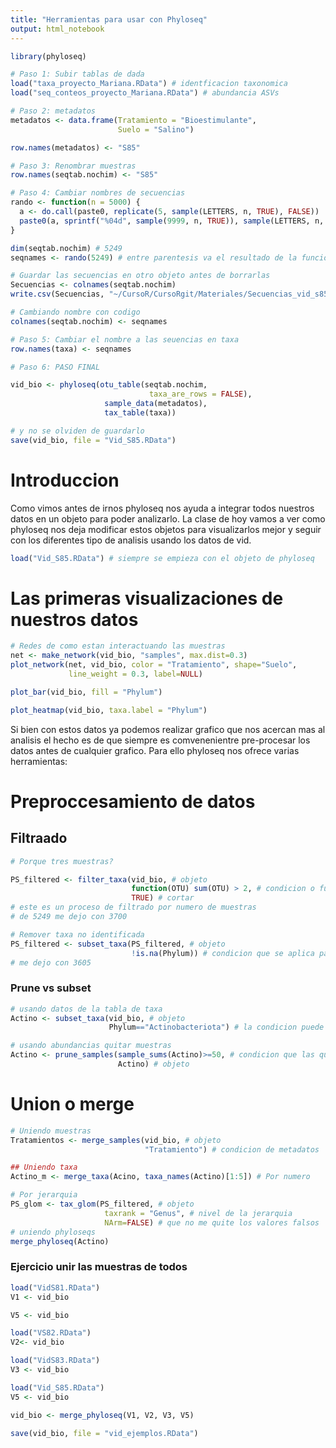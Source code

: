 ```yaml
---
title: "Herramientas para usar con Phyloseq"
output: html_notebook
---
```


```r
library(phyloseq)

# Paso 1: Subir tablas de dada
load("taxa_proyecto_Mariana.RData") # identficacion taxonomica
load("seq_conteos_proyecto_Mariana.RData") # abundancia ASVs

# Paso 2: metadatos
metadatos <- data.frame(Tratamiento = "Bioestimulante",
                        Suelo = "Salino")

row.names(metadatos) <- "S85"

# Paso 3: Renombrar muestras
row.names(seqtab.nochim) <- "S85"

# Paso 4: Cambiar nombres de secuencias
rando <- function(n = 5000) {
  a <- do.call(paste0, replicate(5, sample(LETTERS, n, TRUE), FALSE))
  paste0(a, sprintf("%04d", sample(9999, n, TRUE)), sample(LETTERS, n, TRUE))
}

dim(seqtab.nochim) # 5249
seqnames <- rando(5249) # entre parentesis va el resultado de la funcion anterior

# Guardar las secuencias en otro objeto antes de borrarlas
Secuencias <- colnames(seqtab.nochim)
write.csv(Secuencias, "~/CursoR/CursoRgit/Materiales/Secuencias_vid_s85.csv")

# Cambiando nombre con codigo
colnames(seqtab.nochim) <- seqnames

# Paso 5: Cambiar el nombre a las seuencias en taxa
row.names(taxa) <- seqnames

# Paso 6: PASO FINAL

vid_bio <- phyloseq(otu_table(seqtab.nochim,
                               taxa_are_rows = FALSE), 
                     sample_data(metadatos),
                     tax_table(taxa))

# y no se olviden de guardarlo
save(vid_bio, file = "Vid_S85.RData")

```

# Introduccion

Como vimos antes de irnos phyloseq nos ayuda a integrar todos nuestros datos en un objeto para poder analizarlo. La clase de hoy vamos a ver como phyloseq nos deja modificar estos objetos para visualizarlos mejor y seguir con los diferentes tipo de analisis usando los datos de vid.
 
```r
load("Vid_S85.RData") # siempre se empieza con el objeto de phyloseq

```

# Las primeras visualizaciones de nuestros datos

```r
# Redes de como estan interactuando las muestras
net <- make_network(vid_bio, "samples", max.dist=0.3)
plot_network(net, vid_bio, color = "Tratamiento", shape="Suelo",
             line_weight = 0.3, label=NULL)

plot_bar(vid_bio, fill = "Phylum")

plot_heatmap(vid_bio, taxa.label = "Phylum")
```

Si bien con estos datos ya podemos realizar grafico que nos acercan mas al analisis el hecho es de que siempre es comvenenientre pre-procesar los datos antes de cualquier grafico. Para ello phyloseq nos ofrece varias herramientas:

# Preproccesamiento de datos

## Filtraado

```r
# Porque tres muestras?

PS_filtered <- filter_taxa(vid_bio, # objeto 
                           function(OTU) sum(OTU) > 2, # condicion o funcion
                           TRUE) # cortar
# este es un proceso de filtrado por numero de muestras 
# de 5249 me dejo con 3700

# Remover taxa no identificada
PS_filtered <- subset_taxa(PS_filtered, # objeto 
                           !is.na(Phylum)) # condicion que se aplica para que de los que no tengan nada en phylum me los quite
# me dejo con 3605 
```

### Prune vs subset

```r
# usando datos de la tabla de taxa
Actino <- subset_taxa(vid_bio, # objeto
                      Phylum=="Actinobacteriota") # la condicion puede ser cualquier nivel de la jerarquia taxonomica

# usando abundancias quitar muestras
Actino <- prune_samples(sample_sums(Actino)>=50, # condicion que las que sean menor a 50 me las va a quitar
                        Actino) # objeto
```

# Union o merge

```r
# Uniendo muestras
Tratamientos <- merge_samples(vid_bio, # objeto
                              "Tratamiento") # condicion de metadatos

## Uniendo taxa
Actino_m <- merge_taxa(Acino, taxa_names(Actino)[1:5]) # Por numero

# Por jerarquia
PS_glom <- tax_glom(PS_filtered, # objeto
                     taxrank = "Genus", # nivel de la jerarquia
                     NArm=FALSE) # que no me quite los valores falsos
# uniendo phyloseqs
merge_phyloseq(Actino)
```

### Ejercicio unir las muestras de todos

```r
load("VidS81.RData")
V1 <- vid_bio

V5 <- vid_bio

load("VS82.RData")
V2<- vid_bio

load("VidS83.RData")
V3 <- vid_bio

load("Vid_S85.RData")
V5 <- vid_bio

vid_bio <- merge_phyloseq(V1, V2, V3, V5)

save(vid_bio, file = "vid_ejemplos.RData")
```

